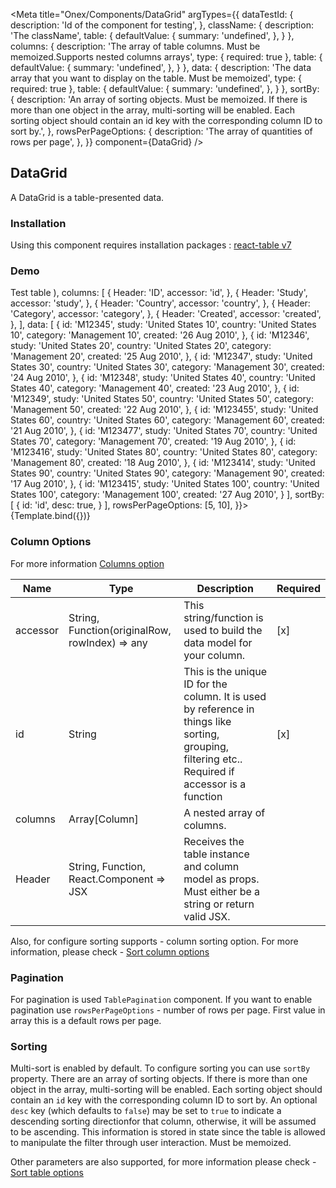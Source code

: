 

<Meta
  title="Onex/Components/DataGrid"
  argTypes={{
    dataTestId: {
      description: 'Id of the component for testing',
    },
    className: {
      description: 'The className',
      table: {
        defaultValue: {
          summary: 'undefined',
        },
      }
    },
    columns: {
      description: 'The array of table columns. Must be memoized.Supports nested columns arrays',
      type: { required: true },
      table: {
        defaultValue: {
          summary: 'undefined',
        },
      }
    },
    data: {
      description: 'The data array that you want to display on the table. Must be memoized',
      type: { required: true },
      table: {
        defaultValue: {
          summary: 'undefined',
        },
      }
    },
    sortBy: {
      description: 'An array of sorting objects. Must be memoized. If there is more than one object in the array, multi-sorting will be enabled. Each sorting object should contain an id key with the corresponding column ID to sort by.',
    },
    rowsPerPageOptions: {
      description: 'The array of quantities of rows per page',
    },
  }}
  component={DataGrid}
/>



## DataGrid

A DataGrid is a table-presented data.

### Installation
Using this component requires installation packages : [react-table v7](https://www.npmjs.com/package/react-table/v/7.8.0)

### Demo
<Canvas>
  <Story
    height="35rem"
    name="Demo"
    args={{
      dataTestId: 'data-grid-test-id',
      className: 'data-grid-custom',
      dataGridControlComponent: (
        <DataGridControl>
          <DataGridName badgeNumber="100">Test table</DataGridName>
        </DataGridControl>
      ),
      columns: [
        {
          Header: 'ID',
          accessor: 'id',
        },
        {
          Header: 'Study',
          accessor: 'study',
        },
        {
          Header: 'Country',
          accessor: 'country',
        },
        {
          Header: 'Category',
          accessor: 'category',
        },
        {
          Header: 'Created',
          accessor: 'created',
        },
      ],
      data: [
        {
          id: 'M12345',
          study: 'United States 10',
          country: 'United States 10',
          category: 'Management 10',
          created: '26 Aug 2010',
        },
        {
          id: 'M12346',
          study: 'United States 20',
          country: 'United States 20',
          category: 'Management 20',
          created: '25 Aug 2010',
        },
        {
          id: 'M12347',
          study: 'United States 30',
          country: 'United States 30',
          category: 'Management 30',
          created: '24 Aug 2010',
        },
        {
          id: 'M12348',
          study: 'United States 40',
          country: 'United States 40',
          category: 'Management 40',
          created: '23 Aug 2010',
        },
        {
          id: 'M12349',
          study: 'United States 50',
          country: 'United States 50',
          category: 'Management 50',
          created: '22 Aug 2010',
        },
        {
          id: 'M123455',
          study: 'United States 60',
          country: 'United States 60',
          category: 'Management 60',
          created: '21 Aug 2010',
        },
        {
          id: 'M123477',
          study: 'United States 70',
          country: 'United States 70',
          category: 'Management 70',
          created: '19 Aug 2010',
        },
        {
          id: 'M123416',
          study: 'United States 80',
          country: 'United States 80',
          category: 'Management 80',
          created: '18 Aug 2010',
        },
        {
          id: 'M123414',
          study: 'United States 90',
          country: 'United States 90',
          category: 'Management 90',
          created: '17 Aug 2010',
        },
        {
          id: 'M123415',
          study: 'United States 100',
          country: 'United States 100',
          category: 'Management 100',
          created: '27 Aug 2010',
        }
      ],
      sortBy: [
        {
          id: 'id',
          desc: true,
        }
      ],
      rowsPerPageOptions: [5, 10],
    }}>
    {Template.bind({})}
  </Story>
</Canvas>

<ArgsTable story="Demo"/>

### Column Options
For more information [Columns option](https://react-table-v7.tanstack.com/docs/api/useTable#column-options)

| Name     | Type                                           | Description                                                                                                                                        | Required |
|----------|------------------------------------------------|----------------------------------------------------------------------------------------------------------------------------------------------------|----------|
| accessor | String, Function(originalRow, rowIndex) => any | This string/function is used to build the data model for your column.                                                                              | [x]      |
| id       | String                                         | This is the unique ID for the column. It is used by reference in things like sorting, grouping, filtering etc.. Required if accessor is a function | [x]      |
| columns  | Array[Column]                                  | A nested array of columns.                                                                                                                         |          |
| Header   | String, Function, React.Component => JSX       | Receives the table instance and column model as props. Must either be a string or return valid JSX.                                                |          |


Also, for configure sorting supports - column sorting option. For more information, please check - [Sort column options](https://react-table-v7.tanstack.com/docs/api/useSortBy#column-options)

### Pagination
For pagination is used ```TablePagination``` component. If you want to enable pagination use ```rowsPerPageOptions``` - number of rows per page.
First value in array this is a default rows per page.

### Sorting
Multi-sort is enabled by default.
To configure sorting you can use ```sortBy``` property.
There are an array of sorting objects. If there is more than one object in the array, multi-sorting will be enabled.
Each sorting object should contain an ```id``` key with the corresponding column ID to sort by. An optional ```desc``` key
(which defaults to ```false```) may be set to ```true``` to indicate a descending sorting directionfor that column, otherwise,
it will be assumed to be ascending. This information is stored in state since the table is allowed to manipulate the filter through user interaction.
Must be memoized.

Other parameters are also supported, for more information please check - [Sort table options](https://react-table-v7.tanstack.com/docs/api/useSortBy#table-options)

